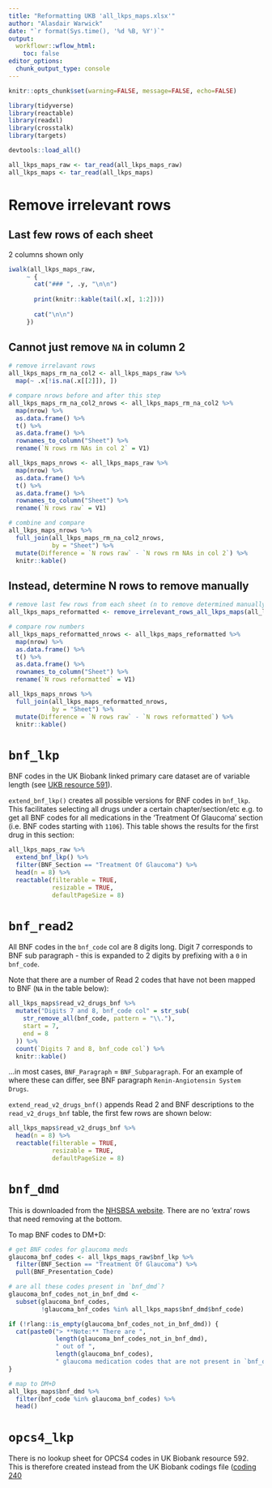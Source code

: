 ```yaml
---
title: "Reformatting UKB 'all_lkps_maps.xlsx'"
author: "Alasdair Warwick"
date: "`r format(Sys.time(), '%d %B, %Y')`"
output: 
  workflowr::wflow_html:
    toc: false
editor_options:
  chunk_output_type: console
---
```


```r
knitr::opts_chunk$set(warning=FALSE, message=FALSE, echo=FALSE)
```

```r
library(tidyverse)
library(reactable)
library(readxl)
library(crosstalk)
library(targets)

devtools::load_all()

all_lkps_maps_raw <- tar_read(all_lkps_maps_raw)
all_lkps_maps <- tar_read(all_lkps_maps)
```

# Remove irrelevant rows 

## Last few rows of each sheet {.tabset .tabset-pills}

2 columns shown only

```r
iwalk(all_lkps_maps_raw,
     ~ {
       cat("### ", .y, "\n\n")
       
       print(knitr::kable(tail(.x[, 1:2])))
       
       cat("\n\n")
     })
```

## Cannot just remove `NA` in column 2

```r
# remove irrelavant rows
all_lkps_maps_rm_na_col2 <- all_lkps_maps_raw %>% 
  map(~ .x[!is.na(.x[[2]]), ])
```

```r
# compare nrows before and after this step
all_lkps_maps_rm_na_col2_nrows <- all_lkps_maps_rm_na_col2 %>% 
  map(nrow) %>% 
  as.data.frame() %>% 
  t() %>% 
  as.data.frame() %>% 
  rownames_to_column("Sheet") %>% 
  rename(`N rows rm NAs in col 2` = V1)

all_lkps_maps_nrows <- all_lkps_maps_raw %>% 
  map(nrow) %>% 
  as.data.frame() %>% 
  t() %>% 
  as.data.frame() %>% 
  rownames_to_column("Sheet") %>% 
  rename(`N rows raw` = V1)

# combine and compare
all_lkps_maps_nrows %>% 
  full_join(all_lkps_maps_rm_na_col2_nrows,
            by = "Sheet") %>% 
  mutate(Difference = `N rows raw` - `N rows rm NAs in col 2`) %>% 
  knitr::kable()
```

## Instead, determine N rows to remove manually

```r
# remove last few rows from each sheet (n to remove determined manually)
all_lkps_maps_reformatted <- remove_irrelevant_rows_all_lkps_maps(all_lkps_maps_raw)

# compare row numbers
all_lkps_maps_reformatted_nrows <- all_lkps_maps_reformatted %>% 
  map(nrow) %>% 
  as.data.frame() %>% 
  t() %>% 
  as.data.frame() %>% 
  rownames_to_column("Sheet") %>% 
  rename(`N rows reformatted` = V1)

all_lkps_maps_nrows %>% 
  full_join(all_lkps_maps_reformatted_nrows,
            by = "Sheet") %>% 
  mutate(Difference = `N rows raw` - `N rows reformatted`) %>% 
  knitr::kable()
```

# `bnf_lkp`

BNF codes in the UK Biobank linked primary care dataset are of variable length (see [UKB resource 591](https://biobank.ndph.ox.ac.uk/ukb/refer.cgi?id=591)).

`extend_bnf_lkp()` creates all possible versions for BNF codes in `bnf_lkp`. This facilitates selecting all drugs under a certain chapter/section/etc e.g. to get all BNF codes for all medications in the 'Treatment Of Glaucoma' section (i.e. BNF codes starting with `1106`). This table shows the results for the first drug in this section:

```r
all_lkps_maps_raw %>% 
  extend_bnf_lkp() %>%
  filter(BNF_Section == "Treatment Of Glaucoma") %>% 
  head(n = 8) %>% 
  reactable(filterable = TRUE,
            resizable = TRUE,
            defaultPageSize = 8)
```

# `bnf_read2`

All BNF codes in the `bnf_code` col are 8 digits long. Digit 7 corresponds to BNF sub paragraph - this is expanded to 2 digits by prefixing with a `0` in `bnf_code`. 

Note that there are a number of Read 2 codes that have not been mapped to BNF (`NA` in the table below):

```r
all_lkps_maps$read_v2_drugs_bnf %>%
  mutate("Digits 7 and 8, bnf_code col" = str_sub(
    str_remove_all(bnf_code, pattern = "\\."),
    start = 7,
    end = 8
  )) %>%
  count(`Digits 7 and 8, bnf_code col`) %>%
  knitr::kable()
```

...in most cases, `BNF_Paragraph` = `BNF_Subparagraph`. For an example of where these can differ, see BNF paragraph `Renin-Angiotensin System Drugs`.

`extend_read_v2_drugs_bnf()` appends Read 2 and BNF descriptions to the `read_v2_drugs_bnf` table, the first few rows are shown below:

```r
all_lkps_maps$read_v2_drugs_bnf %>% 
  head(n = 8) %>% 
  reactable(filterable = TRUE,
            resizable = TRUE,
            defaultPageSize = 8)
```

# `bnf_dmd`

This is downloaded from the [NHSBSA website](https://www.nhsbsa.nhs.uk/prescription-data/understanding-our-data/bnf-snomed-mapping). There are no 'extra' rows that need removing at the bottom.

To map BNF codes to DM+D:

```r
# get BNF codes for glaucoma meds
glaucoma_bnf_codes <- all_lkps_maps_raw$bnf_lkp %>%
  filter(BNF_Section == "Treatment Of Glaucoma") %>%
  pull(BNF_Presentation_Code)

# are all these codes present in `bnf_dmd`?
glaucoma_bnf_codes_not_in_bnf_dmd <-
  subset(glaucoma_bnf_codes,
         !glaucoma_bnf_codes %in% all_lkps_maps$bnf_dmd$bnf_code)
```

```r
if (!rlang::is_empty(glaucoma_bnf_codes_not_in_bnf_dmd)) {
  cat(paste0("> **Note:** There are ",
             length(glaucoma_bnf_codes_not_in_bnf_dmd),
             " out of ",
             length(glaucoma_bnf_codes),
             " glaucoma medication codes that are not present in `bnf_dmd`"))
}
```

```r
# map to DM+D
all_lkps_maps$bnf_dmd %>% 
  filter(bnf_code %in% glaucoma_bnf_codes) %>% 
  head()
```

# `opcs4_lkp`

There is no lookup sheet for OPCS4 codes in UK Biobank resource 592. This is therefore created instead from the UK Biobank codings file ([coding 240](https://biobank.ctsu.ox.ac.uk/crystal/coding.cgi?id=240)
